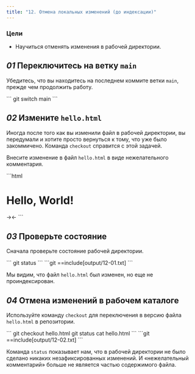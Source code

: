 ```yaml
---
title: "12. Отмена локальных изменений (до индексации)"
---
```


### Цели

- Научиться отменять изменения в рабочей директории.

## _01_ Переключитесь на ветку `main`

Убедитесь, что вы находитесь на последнем коммите ветки `main`, прежде чем продолжить работу.

<Run>
```
git switch main
```
</Run>

## _02_ Измените `hello.html`

Иногда после того как вы изменили файл в рабочей директории, вы передумали и хотите просто вернуться к тому, что уже было закоммичено. Команда `checkout` справится с этой задачей.

Внесите изменение в файл `hello.html` в виде нежелательного комментария.

<File file="hello.html">
```html
<html>
  <head>
  </head>
  <body>
    <h1>Hello, World!</h1>
    →<!-- This is a bad comment. We want to revert it. -->←
  </body>
</html>
```
</File>

## _03_ Проверьте состояние

Сначала проверьте состояние рабочей директории.

<Run>
```
git status
```
</Run>

<Output>
```git
==include[output/12-01.txt]
```
</Output>

Мы видим, что файл `hello.html` был изменен, но еще не проиндексирован.

## _04_ Отмена изменений в рабочем каталоге

Используйте команду `checkout` для переключения в версию файла `hello.html` в репозитории.

<Run>
```
git checkout hello.html
git status
cat hello.html
```
</Run>

<Output>
```git
==include[output/12-02.txt]
```
</Output>

Команда `status` показывает нам, что в рабочей директории не было сделано никаких незафиксированных изменений. И «нежелательный комментарий» больше не является частью содержимого файла.
